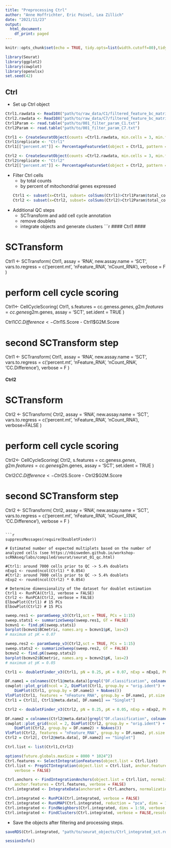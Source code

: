 ---
title: "Preprocessing Ctrl"
author: "Anne Hoffrichter, Eric Poisel, Lea Zillich"
date: "2021/11/23"
output:
  html_document:
    df_print: paged
---

```{r setup, include=FALSE}
knitr::opts_chunk$set(echo = TRUE, tidy.opts=list(width.cutoff=80),tidy=TRUE, fig.asp=0.5, fig.width=12, warning = FALSE)
```

```{r loadLibraries, message=FALSE, warning=FALSE}
library(Seurat)
library(ggplot2)
library(cowplot)
library(openxlsx)
set.seed(42)
```

## Ctrl

- Set up Ctrl object   
```{r setUpCtrlSeuratObject}
Ctrl1.rawdata <- Read10X("path/to/raw_data/C1/filtered_feature_bc_matrix/")
Ctrl2.rawdata <- Read10X("path/to/raw_data/C7/filtered_feature_bc_matrix/")
Ctrl1Param <- read.table("path/to/001_filter_param_C1.txt")
Ctrl2Param <- read.table("path/to/001_filter_param_C7.txt")

Ctrl1 <- CreateSeuratObject(counts =Ctrl1.rawdata, min.cells = 3, min.features = Ctrl1Param$expr_features, project = "OK")
Ctrl1$replicate <- "Ctrl1"
Ctrl1[["percent.mt"]] <- PercentageFeatureSet(object = Ctrl1, pattern = "^MT-")

Ctrl2 <- CreateSeuratObject(counts =Ctrl2.rawdata, min.cells = 3, min.features = Ctrl2Param$expr_features, project = "OK")
Ctrl2$replicate <- "Ctrl2"
Ctrl2[["percent.mt"]] <- PercentageFeatureSet(object = Ctrl2, pattern = "^MT-")
```

- Filter Ctrl cells
  - by total counts
  - by percent of mitochondrial genes expressed
```{r filterCtrlCells, message=FALSE}
Ctrl1 <- subset(x=Ctrl1, subset= colSums(Ctrl1)>Ctrl1Param$total_counts & percent.mt <Ctrl1Param$MT)
Ctrl2 <- subset(x=Ctrl2, subset= colSums(Ctrl2)>Ctrl2Param$total_counts & percent.mt <Ctrl2Param$MT)
```

- Additional QC steps 
  - SCTransform and add cell cycle annotation
  - remove doublets
  - integrate objects and generate clusters 
```{r cellCycle, message=FALSE}

#### Ctrl1 ####

# SCTransform
Ctrl1 <- SCTransform(
  Ctrl1,
  assay = 'RNA',
  new.assay.name = 'SCT',
  vars.to.regress = c('percent.mt', 'nFeature_RNA', 'nCount_RNA'),
  verbose = F
)

# perform cell cycle scoring
Ctrl1<- CellCycleScoring(
  Ctrl1,
  s.features = cc.genes$s.genes,
  g2m.features = cc.genes$g2m.genes,
  assay = 'SCT',
  set.ident = TRUE
)

Ctrl1$CC.Difference <- Ctrl1$S.Score - Ctrl1$G2M.Score

# second SCTransform step 
Ctrl1 <- SCTransform(
  Ctrl1,
  assay = 'RNA',
  new.assay.name = 'SCT',
  vars.to.regress = c('percent.mt', 'nFeature_RNA', 'nCount_RNA', 'CC.Difference'),
  verbose = F
)

#### Ctrl2 ####

# SCTransform
Ctrl2 <- SCTransform(
  Ctrl2,
  assay = 'RNA',
  new.assay.name = 'SCT',
  vars.to.regress = c('percent.mt', 'nFeature_RNA', 'nCount_RNA'),
  verbose=FALSE
)

# perform cell cycle scoring
Ctrl2<- CellCycleScoring(
  Ctrl2,
  s.features = cc.genes$s.genes,
  g2m.features = cc.genes$g2m.genes,
  assay = 'SCT',
  set.ident = TRUE
)

Ctrl2$CC.Difference <- Ctrl2$S.Score - Ctrl2$G2M.Score

# second SCTransform step 
Ctrl2 <- SCTransform(
  Ctrl2,
  assay = 'RNA',
  new.assay.name = 'SCT',
  vars.to.regress = c('percent.mt', 'nFeature_RNA', 'nCount_RNA', 'CC.Difference'),
  verbose = F
)
```

```{r DoubletRemoval, message=FALSE}
suppressMessages(require(DoubletFinder))

# Estimated number of expected multiplets based on the number of analyzed cells (see https://nbisweden.github.io/workshop-scRNAseq/labs/compiled/seurat/seurat_01_qc.html)

#Ctrl1: around 7000 cells prior to QC -> 5.4% doublets
nExp1 <- round(ncol(Ctrl1) * 0.054)
#Ctrl2: around 7000 cells prior to QC -> 5.4% doublets
nExp2 <- round(ncol(Ctrl2) * 0.054)

# Determine dimensionality of the dataset for doublet estimation 
Ctrl1 <- RunPCA(Ctrl1, verbose = FALSE)
Ctrl2 <- RunPCA(Ctrl2, verbose = FALSE)
ElbowPlot(Ctrl1) # 15 PCs
ElbowPlot(Ctrl2) # 15 PCs
```

```{r parameterOptimization, message=FALSE, include=FALSE}
sweep.res1 <- paramSweep_v3(Ctrl1,sct = TRUE, PCs = 1:15) 
sweep.stats1 <- summarizeSweep(sweep.res1, GT = FALSE) 
bcmvn1 <- find.pK(sweep.stats1) 
barplot(bcmvn1$BCmetric, names.arg = bcmvn1$pK, las=2)
# maximum at pK = 0.07

sweep.res2 <- paramSweep_v3(Ctrl2,sct = TRUE, PCs = 1:15) 
sweep.stats2 <- summarizeSweep(sweep.res2, GT = FALSE) 
bcmvn2 <- find.pK(sweep.stats2) 
barplot(bcmvn2$BCmetric, names.arg = bcmvn2$pK, las=2)
# maximum at pK = 0.05
```

```{r findDoublets1, message=FALSE, include=FALSE}
Ctrl1 <- doubletFinder_v3(Ctrl1, pN = 0.25, pK = 0.07, nExp = nExp1, PCs = 1:15, sct = T)
```

```{r removeDoublets1, message=FALSE}
DF.name1 = colnames(Ctrl1@meta.data)[grepl("DF.classification", colnames(Ctrl1@meta.data))]
cowplot::plot_grid(ncol = 2, DimPlot(Ctrl1, group.by = "orig.ident") + NoAxes(), 
    DimPlot(Ctrl1, group.by = DF.name1) + NoAxes())
VlnPlot(Ctrl1, features = "nFeature_RNA", group.by = DF.name1, pt.size = 0.1)
Ctrl1 = Ctrl1[, Ctrl1@meta.data[, DF.name1] == "Singlet"]
```

```{r findDoublets2, message=FALSE, include=FALSE}
Ctrl2 <- doubletFinder_v3(Ctrl2, pN = 0.25, pK = 0.05, nExp = nExp2, PCs = 1:15, sct = T)
```

```{r removeDoublets2, message=FALSE}
DF.name2 = colnames(Ctrl2@meta.data)[grepl("DF.classification", colnames(Ctrl2@meta.data))]
cowplot::plot_grid(ncol = 2, DimPlot(Ctrl2, group.by = "orig.ident") + NoAxes(), 
    DimPlot(Ctrl2, group.by = DF.name2) + NoAxes())
VlnPlot(Ctrl2, features = "nFeature_RNA", group.by = DF.name2, pt.size = 0.1)
Ctrl2 = Ctrl2[, Ctrl2@meta.data[, DF.name2] == "Singlet"]
```

```{r IntegrateObjectCtrl}
Ctrl.list <- list(Ctrl1,Ctrl2)

options(future.globals.maxSize = 8000 * 1024^2)
Ctrl.features <- SelectIntegrationFeatures(object.list = Ctrl.list)
Ctrl.list <- PrepSCTIntegration(object.list = Ctrl.list, anchor.features = Ctrl.features, 
    verbose = FALSE)

Ctrl.anchors <- FindIntegrationAnchors(object.list = Ctrl.list, normalization.method = "SCT", 
    anchor.features = Ctrl.features, verbose = FALSE)
Ctrl.integrated <- IntegrateData(anchorset = Ctrl.anchors, normalization.method = "SCT", verbose = FALSE)

Ctrl.integrated <- RunPCA(Ctrl.integrated, verbose = FALSE)
Ctrl.integrated <- RunUMAP(Ctrl.integrated, reduction = "pca", dims = 1:50)
Ctrl.integrated <- FindNeighbors(Ctrl.integrated, dims = 1:50, verbose = FALSE)
Ctrl.integrated <- FindClusters(Ctrl.integrated, verbose = FALSE,resolution = 0.2)
```

- Save the objects after filtering and processing steps.
```{r saveObjectsAfterGeneralFilteringSteps}
saveRDS(Ctrl.integrated, "path/to/seurat_objects/Ctrl_integrated_sct.rds")
```

```{r sessioninfo}
sessionInfo()
```